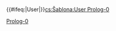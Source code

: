 {{User language-0|Prolog|这个用户'''[[:Category:Prolog-0 使用者|不会或不愿意]]'''使用'''[[:Category:Prolog 使用者|Prolog]]'''。|Prolog}}<includeonly>{{#ifeq:{{NAMESPACE}}|User|[[Category:维基程序员|{{PAGENAME}}]]}}</includeonly><noinclude>[[Category:程式用戶框模板|Prolog-0]][[cs:Šablona:User Prolog-0]]
</noinclude>